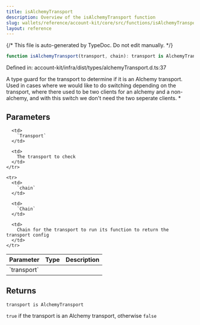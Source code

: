 ```yaml
---
title: isAlchemyTransport
description: Overview of the isAlchemyTransport function
slug: wallets/reference/account-kit/core/src/functions/isAlchemyTransport
layout: reference
---
```


{/* This file is auto-generated by TypeDoc. Do not edit manually. */}

```ts
function isAlchemyTransport(transport, chain): transport is AlchemyTransport;
```

Defined in: account-kit/infra/dist/types/alchemyTransport.d.ts:37

A type guard for the transport to determine if it is an Alchemy transport.
Used in cases where we would like to do switching depending on the transport, where there used
to be two clients for an alchemy and a non-alchemy, and with this switch we don't need the two seperate clients. \*

## Parameters

<table>
  <thead>
    <tr>
      <th align="left">Parameter</th>
      <th align="left">Type</th>
      <th align="left">Description</th>
    </tr>
  </thead>

  <tbody>
    <tr>
      <td>
        `transport`
      </td>

      <td>
        `Transport`
      </td>

      <td>
        The transport to check
      </td>
    </tr>

    <tr>
      <td>
        `chain`
      </td>

      <td>
        `Chain`
      </td>

      <td>
        Chain for the transport to run its function to return the transport config
      </td>
    </tr>

  </tbody>
</table>

## Returns

`transport is AlchemyTransport`

`true` if the transport is an Alchemy transport, otherwise `false`
